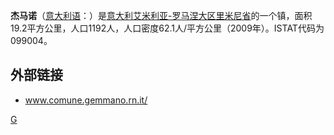 {{Infobox Italian comune
| name                = 杰姆马诺
| official_name       = Gemmano
| native_name         =
| image_skyline       =
| imagesize           =
| image_alt           =
| image_caption       =
| image_shield        =
| shield_alt          =
| image_map           =
| map_alt             =
| map_caption         =
| pushpin_label_position =
| pushpin_map_alt     =
| latd  =  |latm  =   |lats  =  |latNS  = N
| longd =  |longm =  |longs =   |longEW = E
| coordinates_type    = type:city(278)_region:IT
| coordinates_display = title
| coordinates_footnotes =
| region              = 
| province            = [[里米尼省|里米尼省]]
| frazioni            =
| mayor_party         =
| mayor               = 
| area_footnotes      =
| area_total_km2      = 19.2
| population_footnotes =
| population_total    = 1192
| population_as_of    = 2009
| pop_density_footnotes =
| elevation_footnotes =
| elevation_m         = 
| twin1               =
| twin1_country       =
| saint               =
| day                 =
| postal_code         =47855
| area_code           = 
| website             = 
| footnotes           = }}
'''杰马诺'''（[[意大利语|意大利语]]：'''{{lang|it|Gemmano}}'''）是[[意大利|意大利]][[艾米利亚-罗马涅大区|艾米利亚-罗马涅大区]][[里米尼省|里米尼省]]的一个镇，面积19.2平方公里，人口1192人，人口密度62.1人/平方公里（2009年）。ISTAT代码为099004。

==外部链接==
* [http://www.comune.gemmano.rn.it/ www.comune.gemmano.rn.it/] {{Wayback|url=http://www.comune.gemmano.rn.it/ |date=20201205214054 }}

{{Province of Rimini}}

{{里米尼省市鎮}}

[[Category:里米尼省市镇|G]]


{{Italy-geo-stub}}